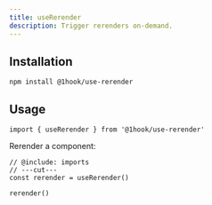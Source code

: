 ```yaml
---
title: useRerender
description: Trigger rerenders on-demand.
---
```


## Installation

```package-install
npm install @1hook/use-rerender
```

## Usage

```tsx twoslash include imports
import { useRerender } from '@1hook/use-rerender'
```

Rerender a component:

```tsx twoslash
// @include: imports
// ---cut---
const rerender = useRerender()

rerender()
```
